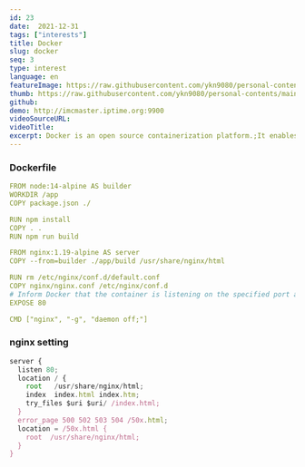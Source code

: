 ```yaml
---
id: 23
date:  2021-12-31
tags: ["interests"]
title: Docker
slug: docker
seq: 3
type: interest
language: en
featureImage: https://raw.githubusercontent.com/ykn9080/personal-contents/main/images/interest/docker_portainer.png
thumb: https://raw.githubusercontent.com/ykn9080/personal-contents/main/images/interest/docker_logo1.png
github:
demo: http://imcmaster.iptime.org:9900
videoSourceURL:
videoTitle:
excerpt: Docker is an open source containerization platform.;It enables developers to package applications into containers—standardized executable components;combining application source code with the operating system (OS) libraries;and dependencies required to run that code in any environment.
---
```


### Dockerfile

```YAML
FROM node:14-alpine AS builder
WORKDIR /app
COPY package.json ./

RUN npm install
COPY . .
RUN npm run build

FROM nginx:1.19-alpine AS server
COPY --from=builder ./app/build /usr/share/nginx/html

RUN rm /etc/nginx/conf.d/default.conf
COPY nginx/nginx.conf /etc/nginx/conf.d
# Inform Docker that the container is listening on the specified port at runtime.
EXPOSE 80

CMD ["nginx", "-g", "daemon off;"]
```

### nginx setting

```javascript
server {
  listen 80;
  location / {
    root   /usr/share/nginx/html;
    index  index.html index.htm;
    try_files $uri $uri/ /index.html;
  }
  error_page 500 502 503 504 /50x.html;
  location = /50x.html {
    root  /usr/share/nginx/html;
  }
}
```
